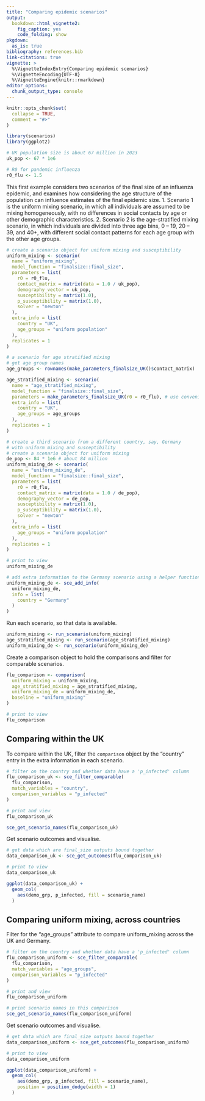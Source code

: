 ```yaml
---
title: "Comparing epidemic scenarios"
output:
  bookdown::html_vignette2:
    fig_caption: yes
    code_folding: show
pkgdown:
  as_is: true
bibliography: references.bib
link-citations: true
vignette: >
  %\VignetteIndexEntry{Comparing epidemic scenarios}
  %\VignetteEncoding{UTF-8}
  %\VignetteEngine{knitr::rmarkdown}
editor_options: 
  chunk_output_type: console
---
```


```r
knitr::opts_chunk$set(
  collapse = TRUE,
  comment = "#>"
)
```

```r
library(scenarios)
library(ggplot2)
```

```r
# UK population size is about 67 million in 2023
uk_pop <- 67 * 1e6

# R0 for pandemic influenza
r0_flu <- 1.5
```

This first example considers two scenarios of the final size of an influenza epidemic, and examines how considering the age structure of the population can influence estimates of the final epidemic size.
  1. Scenario 1 is the uniform mixing scenario, in which all individuals are assumed to be mixing homogeneously, with no differences in social contacts by age or other demographic characteristics.
  2. Scenario 2 is the age-stratified mixing scenario, in which individuals are divided into three age bins, 0 -- 19, 20 -- 39, and 40+, with different social contact patterns for each age group with the other age groups.

```r
# create a scenario object for uniform mixing and susceptibility
uniform_mixing <- scenario(
  name = "uniform_mixing",
  model_function = "finalsize::final_size",
  parameters = list(
    r0 = r0_flu,
    contact_matrix = matrix(data = 1.0 / uk_pop),
    demography_vector = uk_pop,
    susceptibility = matrix(1.0),
    p_susceptibility = matrix(1.0),
    solver = "newton"
  ),
  extra_info = list(
    country = "UK",
    age_groups = "uniform population"
  ),
  replicates = 1
)

# a scenario for age stratified mixing
# get age group names
age_groups <- rownames(make_parameters_finalsize_UK()$contact_matrix)

age_stratified_mixing <- scenario(
  name = "age_stratified_mixing",
  model_function = "finalsize::final_size",
  parameters = make_parameters_finalsize_UK(r0 = r0_flu), # use convenience fn
  extra_info = list(
    country = "UK",
    age_groups = age_groups
  ),
  replicates = 1
)
```

```r
# create a third scenario from a different country, say, Germany
# with uniform mixing and susceptibility
# create a scenario object for uniform mixing
de_pop <- 84 * 1e6 # about 84 million
uniform_mixing_de <- scenario(
  name = "uniform_mixing_de",
  model_function = "finalsize::final_size",
  parameters = list(
    r0 = r0_flu,
    contact_matrix = matrix(data = 1.0 / de_pop),
    demography_vector = de_pop,
    susceptibility = matrix(1.0),
    p_susceptibility = matrix(1.0),
    solver = "newton"
  ),
  extra_info = list(
    age_groups = "uniform population"
  ),
  replicates = 1
)

# print to view
uniform_mixing_de

# add extra information to the Germany scenario using a helper function
uniform_mixing_de <- sce_add_info(
  uniform_mixing_de,
  info = list(
    country = "Germany"
  )
)
```

Run each scenario, so that data is available.

```r
uniform_mixing <- run_scenario(uniform_mixing)
age_stratified_mixing <- run_scenario(age_stratified_mixing)
uniform_mixing_de <- run_scenario(uniform_mixing_de)
```

Create a comparison object to hold the comparisons and filter for comparable
scenarios.

```r
flu_comparison <- comparison(
  uniform_mixing = uniform_mixing,
  age_stratified_mixing = age_stratified_mixing,
  uniform_mixing_de = uniform_mixing_de,
  baseline = "uniform_mixing"
)

# print to view
flu_comparison
```

## Comparing within the UK

To compare within the UK, filter the `comparison` object by the "country" entry in the extra information in each scenario.

```r
# filter on the country and whether data have a 'p_infected' column
flu_comparison_uk <- sce_filter_comparable(
  flu_comparison,
  match_variables = "country",
  comparison_variables = "p_infected"
)

# print and view
flu_comparison_uk

sce_get_scenario_names(flu_comparison_uk)
```

Get scenario outcomes and visualise.

```r
# get data which are final_size outputs bound together
data_comparison_uk <- sce_get_outcomes(flu_comparison_uk)

# print to view
data_comparison_uk
```

```r
ggplot(data_comparison_uk) +
  geom_col(
    aes(demo_grp, p_infected, fill = scenario_name)
  )
```

## Comparing uniform mixing, across countries

Filter for the "age_groups" attribute to compare uniform_mixing across the UK and Germany.

```r
# filter on the country and whether data have a 'p_infected' column
flu_comparison_uniform <- sce_filter_comparable(
  flu_comparison,
  match_variables = "age_groups",
  comparison_variables = "p_infected"
)

# print and view
flu_comparison_uniform

# print scenario names in this comparison
sce_get_scenario_names(flu_comparison_uniform)
```

Get scenario outcomes and visualise.

```r
# get data which are final_size outputs bound together
data_comparison_uniform <- sce_get_outcomes(flu_comparison_uniform)

# print to view
data_comparison_uniform
```

```r
ggplot(data_comparison_uniform) +
  geom_col(
    aes(demo_grp, p_infected, fill = scenario_name),
    position = position_dodge(width = 1)
  )
```
